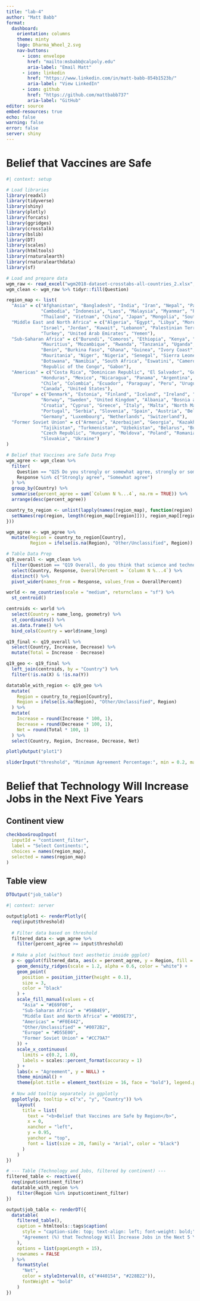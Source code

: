 ```yaml
---
title: "lab-4"
author: "Matt Babb"
format:
  dashboard:
    orientation: columns
    theme: minty
    logo: Dharma_Wheel_2.svg
    nav-buttons:
      - icon: envelope
        href: "mailto:msbabb@calpoly.edu"
        aria-label: "Email Matt"
      - icon: linkedin
        href: "https://www.linkedin.com/in/matt-babb-854b1523b/"
        aria-label: "View LinkedIn"
      - icon: github
        href: "https://github.com/mattbabb737"
        aria-label: "GitHub"
editor: source
embed-resources: true
echo: false
warning: false
error: false
server: shiny
---
```


# Belief that Vaccines are Safe

```r
#| context: setup

# Load libraries
library(readxl)
library(tidyverse)
library(shiny)
library(plotly)
library(forcats)
library(ggridges)
library(crosstalk)
library(bslib)
library(DT)
library(scales)
library(htmltools)
library(rnaturalearth)
library(rnaturalearthdata)
library(sf)

# Load and prepare data
wgm_raw <- read_excel("wgm2018-dataset-crosstabs-all-countries_2.xlsx", skip = 2)
wgm_clean <- wgm_raw %>% tidyr::fill(Question)

region_map <- list(
  "Asia" = c("Afghanistan", "Bangladesh", "India", "Iran", "Nepal", "Pakistan", "Sri Lanka",
             "Cambodia", "Indonesia", "Laos", "Malaysia", "Myanmar", "Philippines", "Singapore",
             "Thailand", "Vietnam", "China", "Japan", "Mongolia", "South Korea", "Taiwan"),
  "Middle East and North Africa" = c("Algeria", "Egypt", "Libya", "Morocco", "Tunisia", "Iraq",
             "Israel", "Jordan", "Kuwait", "Lebanon", "Palestinian Territories", "Saudi Arabia",
             "Turkey", "United Arab Emirates", "Yemen"),
  "Sub-Saharan Africa" = c("Burundi", "Comoros", "Ethiopia", "Kenya", "Madagascar", "Malawi",
             "Mauritius", "Mozambique", "Rwanda", "Tanzania", "Uganda", "Zambia", "Zimbabwe",
             "Benin", "Burkina Faso", "Ghana", "Guinea", "Ivory Coast", "Liberia", "Mali",
             "Mauritania", "Niger", "Nigeria", "Senegal", "Sierra Leone", "The Gambia", "Togo",
             "Botswana", "Namibia", "South Africa", "Eswatini", "Cameroon", "Chad",
             "Republic of the Congo", "Gabon"),
  "Americas" = c("Costa Rica", "Dominican Republic", "El Salvador", "Guatemala", "Haiti",
             "Honduras", "Mexico", "Nicaragua", "Panama", "Argentina", "Bolivia", "Brazil",
             "Chile", "Colombia", "Ecuador", "Paraguay", "Peru", "Uruguay", "Venezuela",
             "Canada", "United States"),
  "Europe" = c("Denmark", "Estonia", "Finland", "Iceland", "Ireland", "Latvia", "Lithuania",
             "Norway", "Sweden", "United Kingdom", "Albania", "Bosnia and Herzegovina",
             "Croatia", "Cyprus", "Greece", "Italy", "Malta", "North Macedonia", "Montenegro",
             "Portugal", "Serbia", "Slovenia", "Spain", "Austria", "Belgium", "France",
             "Germany", "Luxembourg", "Netherlands", "Switzerland"),
  "Former Soviet Union" = c("Armenia", "Azerbaijan", "Georgia", "Kazakhstan", "Kyrgyzstan",
             "Tajikistan", "Turkmenistan", "Uzbekistan", "Belarus", "Bulgaria",
             "Czech Republic", "Hungary", "Moldova", "Poland", "Romania", "Russia",
             "Slovakia", "Ukraine")
)

# Belief that Vaccines are Safe Data Prep
wgm_agree <- wgm_clean %>%
  filter(
    Question == "Q25 Do you strongly or somewhat agree, strongly or somewhat disagree or neither agree nor disagree with the following statement? Vaccines are safe.",
    Response %in% c("Strongly agree", "Somewhat agree")
  ) %>%
  group_by(Country) %>%
  summarise(percent_agree = sum(`Column N %...4`, na.rm = TRUE)) %>%
  arrange(desc(percent_agree))

country_to_region <- unlist(lapply(names(region_map), function(region) {
  setNames(rep(region, length(region_map[[region]])), region_map[[region]])
}))

wgm_agree <- wgm_agree %>%
  mutate(Region = country_to_region[Country],
         Region = ifelse(is.na(Region), "Other/Unclassified", Region))

# Table Data Prep
q19_overall <- wgm_clean %>%
  filter(Question == "Q19 Overall, do you think that science and technology will increase or decrease the number of jobs in your local area in the next five years?") %>%
  select(Country, Response, OverallPercent = `Column N %...4`) %>%
  distinct() %>%
  pivot_wider(names_from = Response, values_from = OverallPercent)

world <- ne_countries(scale = "medium", returnclass = "sf") %>%
  st_centroid()

centroids <- world %>%
  select(Country = name_long, geometry) %>%
  st_coordinates() %>%
  as.data.frame() %>%
  bind_cols(Country = world$name_long)

q19_final <- q19_overall %>%
  select(Country, Increase, Decrease) %>%
  mutate(Total = Increase - Decrease)

q19_geo <- q19_final %>%
  left_join(centroids, by = "Country") %>%
  filter(!is.na(X) & !is.na(Y))

datatable_with_region <- q19_geo %>%
  mutate(
    Region = country_to_region[Country],
    Region = ifelse(is.na(Region), "Other/Unclassified", Region)
  ) %>%
  mutate(
    Increase = round(Increase * 100, 1),
    Decrease = round(Decrease * 100, 1),
    Net = round(Total * 100, 1)
  ) %>%
  select(Country, Region, Increase, Decrease, Net)
```


```r
plotlyOutput("plot1")
```

```r
sliderInput("threshold", "Minimum Agreement Percentage:", min = 0.2, max = 1.0, value = 0.2, step = 0.01)
```


# Belief that Technology Will Increase Jobs in the Next Five Years

## Continent view {.sidebar}

```r
checkboxGroupInput(
  inputId = "continent_filter",
  label = "Select Continents:",
  choices = names(region_map),
  selected = names(region_map)
)
```

## Table view

```r
DTOutput("job_table")
```

```r
#| context: server

output$plot1 <- renderPlotly({
  req(input$threshold)
  
  # Filter data based on threshold
  filtered_data <- wgm_agree %>%
    filter(percent_agree >= input$threshold)
  
  # Make a plot (without text aesthetic inside ggplot)
  p <- ggplot(filtered_data, aes(x = percent_agree, y = Region, fill = Region)) +
    geom_density_ridges(scale = 1.2, alpha = 0.6, color = "white") +
    geom_point(
      position = position_jitter(height = 0.1),
      size = 3,
      color = "black"
    ) +
    scale_fill_manual(values = c(
      "Asia" = "#E69F00",
      "Sub-Saharan Africa" = "#56B4E9",
      "Middle East and North Africa" = "#009E73",
      "Americas" = "#F0E442",
      "Other/Unclassified" = "#0072B2",
      "Europe" = "#D55E00",
      "Former Soviet Union" = "#CC79A7"
    )) +
    scale_x_continuous(
      limits = c(0.2, 1.0),
      labels = scales::percent_format(accuracy = 1)
    ) +
    labs(x = "Agreement", y = NULL) +
    theme_minimal() +
    theme(plot.title = element_text(size = 16, face = "bold"), legend.position = "none")
  
  # Now add tooltip separately in ggplotly
  ggplotly(p, tooltip = c("x", "y", "Country")) %>%
    layout(
      title = list(
        text = "<b>Belief that Vaccines are Safe by Region</b>",
        x = 0,
        xanchor = "left",
        y = 0.95,
        yanchor = "top",
        font = list(size = 20, family = "Arial", color = "black")
      )
    )
})

# --- Table (Technology and Jobs, filtered by continent) ---
filtered_table <- reactive({
  req(input$continent_filter)
  datatable_with_region %>%
    filter(Region %in% input$continent_filter)
})

output$job_table <- renderDT({
  datatable(
    filtered_table(),
    caption = htmltools::tags$caption(
      style = "caption-side: top; text-align: left; font-weight: bold;",
      "Agreement (%) that Technology Will Increase Jobs in the Next 5 Years"
    ),
    options = list(pageLength = 15),
    rownames = FALSE
  ) %>%
    formatStyle(
      "Net",
      color = styleInterval(0, c("#440154", "#228B22")),
      fontWeight = "bold"
    )
})
```
